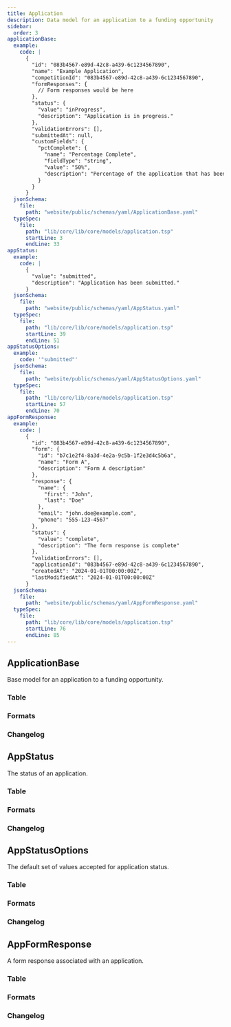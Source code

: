 ```yaml
---
title: Application
description: Data model for an application to a funding opportunity
sidebar:
  order: 3
applicationBase:
  example:
    code: |
      {
        "id": "083b4567-e89d-42c8-a439-6c1234567890",
        "name": "Example Application",
        "competitionId": "083b4567-e89d-42c8-a439-6c1234567890",
        "formResponses": {
          // Form responses would be here
        },
        "status": {
          "value": "inProgress",
          "description": "Application is in progress."
        },
        "validationErrors": [],
        "submittedAt": null,
        "customFields": {
          "pctComplete": {
            "name": "Percentage Complete",
            "fieldType": "string",
            "value": "50%",
            "description": "Percentage of the application that has been completed"
          }
        }
      }
  jsonSchema:
    file:
      path: "website/public/schemas/yaml/ApplicationBase.yaml"
  typeSpec:
    file:
      path: "lib/core/lib/core/models/application.tsp"
      startLine: 3
      endLine: 33
appStatus:
  example:
    code: |
      {
        "value": "submitted",
        "description": "Application has been submitted."
      }
  jsonSchema:
    file:
      path: "website/public/schemas/yaml/AppStatus.yaml"
  typeSpec:
    file:
      path: "lib/core/lib/core/models/application.tsp"
      startLine: 39
      endLine: 51
appStatusOptions:
  example:
    code: '"submitted"'
  jsonSchema:
    file:
      path: "website/public/schemas/yaml/AppStatusOptions.yaml"
  typeSpec:
    file:
      path: "lib/core/lib/core/models/application.tsp"
      startLine: 57
      endLine: 70
appFormResponse:
  example:
    code: |
      {
        "id": "083b4567-e89d-42c8-a439-6c1234567890",
        "form": {
          "id": "b7c1e2f4-8a3d-4e2a-9c5b-1f2e3d4c5b6a",
          "name": "Form A",
          "description": "Form A description"
        },
        "response": {
          "name": {
            "first": "John",
            "last": "Doe"
          },
          "email": "john.doe@example.com",
          "phone": "555-123-4567"
        },
        "status": {
          "value": "complete",
          "description": "The form response is complete"
        },
        "validationErrors": [],
        "applicationId": "083b4567-e89d-42c8-a439-6c1234567890",
        "createdAt": "2024-01-01T00:00:00Z",
        "lastModifiedAt": "2024-01-01T00:00:00Z"
      }
  jsonSchema:
    file:
      path: "website/public/schemas/yaml/AppFormResponse.yaml"
  typeSpec:
    file:
      path: "lib/core/lib/core/models/application.tsp"
      startLine: 76
      endLine: 85
---
```



## ApplicationBase

Base model for an application to a funding opportunity.

### Table

<SchemaTable filePath={frontmatter.applicationBase.jsonSchema.file.path} />

### Formats

<SchemaFormatTabs
  example={frontmatter.applicationBase.example}
  jsonSchema={frontmatter.applicationBase.jsonSchema}
  typeSpec={frontmatter.applicationBase.typeSpec}
/>

### Changelog

<SchemaChangelog schema="ApplicationBase" />

## AppStatus

The status of an application.

### Table

<SchemaTable filePath={frontmatter.appStatus.jsonSchema.file.path} />

### Formats

<SchemaFormatTabs
  example={frontmatter.appStatus.example}
  jsonSchema={frontmatter.appStatus.jsonSchema}
  typeSpec={frontmatter.appStatus.typeSpec}
/>

### Changelog

<SchemaChangelog schema="AppStatus" />

## AppStatusOptions

The default set of values accepted for application status.

### Table

<SchemaTable filePath={frontmatter.appStatusOptions.jsonSchema.file.path} />

### Formats

<SchemaFormatTabs
  example={frontmatter.appStatusOptions.example}
  jsonSchema={frontmatter.appStatusOptions.jsonSchema}
  typeSpec={frontmatter.appStatusOptions.typeSpec}
/>

### Changelog

<SchemaChangelog schema="AppStatusOptions" />

## AppFormResponse

A form response associated with an application.

### Table

<SchemaTable filePath={frontmatter.appFormResponse.jsonSchema.file.path} />

### Formats

<SchemaFormatTabs
  example={frontmatter.appFormResponse.example}
  jsonSchema={frontmatter.appFormResponse.jsonSchema}
  typeSpec={frontmatter.appFormResponse.typeSpec}
/>

### Changelog

<SchemaChangelog schema="AppFormResponse" />
